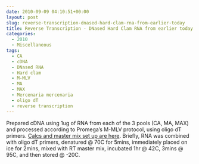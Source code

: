 ```yaml
---
date: 2010-09-09 04:10:51+00:00
layout: post
slug: reverse-transcription-dnased-hard-clam-rna-from-earlier-today
title: Reverse Transcription - DNased Hard Clam RNA from earlier today
categories:
  - 2010
  - Miscellaneous
tags:
  - CA
  - cDNA
  - DNased RNA
  - Hard clam
  - M-MLV
  - MA
  - MAX
  - Mercenaria mercenaria
  - oligo dT
  - reverse transcription
---
```


Prepared cDNA using 1ug of RNA from each of the 3 pools (CA, MA, MAX) and processed according to Promega's M-MLV protocol, using oligo dT primers. [Calcs and master mix set up are here](https://spreadsheets.google.com/ccc?key=0AmS_90rPaQMzdEVLYTlhWlA3M0V0Y0luNzh3bU85SVE&hl=en&authkey=CKvPlt8G). Briefly, RNA was combined with oligo dT primers, denatured @ 70C for 5mins, immediately placed on ice for 2mins, mixed with RT master mix, incubated 1hr @ 42C, 3mins @ 95C, and then stored @ -20C.

